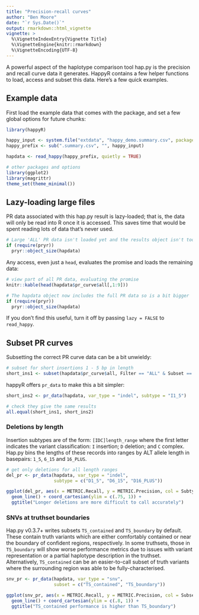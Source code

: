 ```yaml
---
title: "Precision-recall curves"
author: "Ben Moore"
date: "`r Sys.Date()`"
output: rmarkdown::html_vignette
vignette: >
  %\VignetteIndexEntry{Vignette Title}
  %\VignetteEngine{knitr::rmarkdown}
  %\VignetteEncoding{UTF-8}
---
```


A powerful aspect of the haplotype comparison tool hap.py is the precision and recall curve data it generates.
HappyR contains a few helper functions to load, access and subset this data. Here's a few quick examples.

## Example data

First load the example data that comes with the package, and set a few global options for future chunks:

```r

library(happyR)

happy_input <- system.file("extdata", "happy_demo.summary.csv", package = "happyR")
happy_prefix <- sub(".summary.csv", "", happy_input)

hapdata <- read_happy(happy_prefix, quietly = TRUE)

# other packages and options
library(ggplot2)
library(magrittr)
theme_set(theme_minimal())

```

## Lazy-loading large files

PR data associated with this hap.py result is lazy-loaded; that is, the data will only be read into 
R once it is accessed. This saves time that would be spent reading lots of data that's never used.

```r
# Large 'ALL' PR data isn't loaded yet and the results object isn't too big
if (require(pryr))
  pryr::object_size(hapdata)
```

Any access, even just a `head`, evaluates the promise and loads the remaining data:

```r
# view part of all PR data, evaluating the promise
knitr::kable(head(hapdata$pr_curve$all[,1:9]))
```

```r
# The hapdata object now includes the full PR data so is a bit bigger
if (require(pryr))
  pryr::object_size(hapdata)
```

If you don't find this useful, turn it off by passing `lazy = FALSE` to `read_happy`.

## Subset PR curves

Subsetting the correct PR curve data can be a bit unwieldy:

```r
# subset for short insertions 1 - 5 bp in length
short_ins1 <- subset(hapdata$pr_curve$all, Filter == "ALL" & Subset == "*" & Subtype == "I1_5")
```

happyR offers `pr_data` to make this a bit simpler:

```r
short_ins2 <- pr_data(hapdata, var_type = "indel", subtype = "I1_5")

# check they give the same results
all.equal(short_ins1, short_ins2)
```

### Deletions by length

Insertion subtypes are of the form: `[IDC]length_range` where the first letter indicates
the variant classification: `I` insertion; `D` deletion; and `C` complex. Hap.py bins
the lengths of these records into ranges by ALT allele length in basepairs: `1_5`, `6_15` 
and `16_PLUS`.

```r
# get only deletions for all length ranges
del_pr <- pr_data(hapdata, var_type = "indel", 
                  subtype = c("D1_5", "D6_15", "D16_PLUS"))

ggplot(del_pr, aes(x = METRIC.Recall, y = METRIC.Precision, col = Subtype)) +
  geom_line() + coord_cartesian(ylim = c(.75, 1)) +
  ggtitle("Longer deletions are more difficult to call accurately")
```

### SNVs at truthset boundaries

Hap.py v0.3.7+ writes subsets `TS_contained` and `TS_boundary` by default.
These contain truth variants which are either comfortably contained or near the
boundary of confident regions, respectively. In some truthsets, those in 
`TS_boundary` will show worse performance metrics due to issues with variant 
representation or a partial haplotype description in the truthset. Alternatively,
`TS_contained` can be an easier-to-call subset of truth variants where the 
surrounding region was able to be fully-characterised.

```r
snv_pr <- pr_data(hapdata, var_type = "snv",
                  subset = c("TS_contained", "TS_boundary"))

ggplot(snv_pr, aes(x = METRIC.Recall, y = METRIC.Precision, col = Subset)) +
  geom_line() + coord_cartesian(ylim = c(.8, 1)) +
  ggtitle("TS_contained performance is higher than TS_boundary")
```
